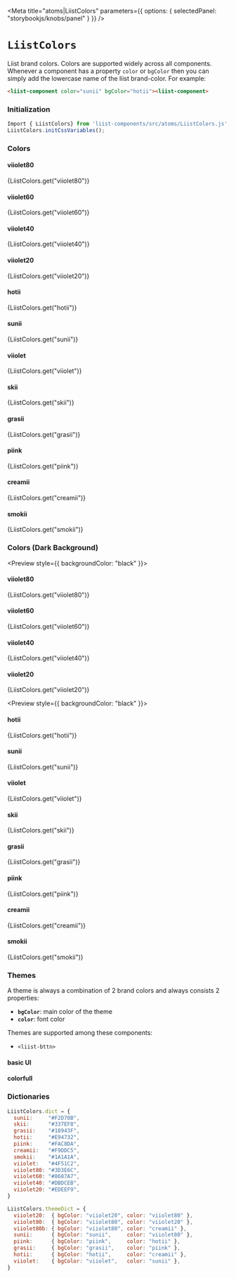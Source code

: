 
<Meta
  title="atoms|LiistColors"
  parameters={{
    options: { selectedPanel: "storybookjs/knobs/panel" }
  }}
/>

# `LiistColors`

Liist brand colors. Colors are supported widely across all components. Whenever a component has a property `color` or `bgColor` then you can simply add the lowercase name of the liist brand-color. For example:
```html
<liist-component color="sunii" bgColor="hotii"><liist-component>
```

### Initialization

```js
Import { LiistColors} from 'liist-components/src/atoms/LiistColors.js';
LiistColors.initCssVariables();
```

### Colors

<Preview>
  <div>
    <h4 style={{ marginBottom: 0 }}>viiolet80</h4>
    <p style={{ margin: 0, padding: 0, fontSize: "14px", lineHeight: "18px" }}>{LiistColors.get("viiolet80")}</p>
    <div style={{ backgroundColor: `${LiistColors.get("viiolet80")}`, width: 80, height: 60, marginRight: "10px" }}></div>
  </div>
  <div>
    <h4 style={{ marginBottom: 0 }}>viiolet60</h4>
    <p style={{ margin: 0, padding: 0, fontSize: "14px", lineHeight: "18px" }}>{LiistColors.get("viiolet60")}</p>
    <div style={{ backgroundColor: `${LiistColors.get("viiolet60")}`, width: 80, height: 60, marginRight: "10px" }}></div>
  </div>
  <div>
    <h4 style={{ marginBottom: 0 }}>viiolet40</h4>
    <p style={{ margin: 0, padding: 0, fontSize: "14px", lineHeight: "18px" }}>{LiistColors.get("viiolet40")}</p>
    <div style={{ backgroundColor: `${LiistColors.get("viiolet40")}`, width: 80, height: 60, marginRight: "10px" }}></div>
  </div>
  <div>
    <h4 style={{ marginBottom: 0 }}>viiolet20</h4>
    <p style={{ margin: 0, padding: 0, fontSize: "14px", lineHeight: "18px" }}>{LiistColors.get("viiolet20")}</p>
    <div style={{ backgroundColor: `${LiistColors.get("viiolet20")}`, width: 80, height: 60, marginRight: "10px" }}></div>
  </div>
</Preview>

<Preview>
  <div>
    <h4 style={{ marginBottom: 0 }}>hotii</h4>
    <p style={{ margin: 0, padding: 0, fontSize: "14px", lineHeight: "18px" }}>{LiistColors.get("hotii")}</p>
    <div style={{ backgroundColor: `${LiistColors.get("hotii")}`, width: 80, height: 60, marginRight: "10px" }}></div>
    <div style={{ backgroundColor: `${LiistColors.get("hotii")}`, width: 80, height: 15, marginRight: "10px", opacity: "0.8" }}></div>
    <div style={{ backgroundColor: `${LiistColors.get("hotii")}`, width: 80, height: 15, marginRight: "10px", opacity: "0.6" }}></div>
    <div style={{ backgroundColor: `${LiistColors.get("hotii")}`, width: 80, height: 15, marginRight: "10px", opacity: "0.4" }}></div>
    <div style={{ backgroundColor: `${LiistColors.get("hotii")}`, width: 80, height: 15, marginRight: "10px", opacity: "0.2" }}></div>
  </div>
  <div>
    <h4 style={{ marginBottom: 0 }}>sunii</h4>
    <p style={{ margin: 0, padding: 0, fontSize: "14px", lineHeight: "18px" }}>{LiistColors.get("sunii")}</p>
    <div style={{ backgroundColor: `${LiistColors.get("sunii")}`, width: 80, height: 60, marginRight: "10px" }}></div>
    <div style={{ backgroundColor: `${LiistColors.get("sunii")}`, width: 80, height: 15, marginRight: "10px", opacity: "0.8" }}></div>
    <div style={{ backgroundColor: `${LiistColors.get("sunii")}`, width: 80, height: 15, marginRight: "10px", opacity: "0.6" }}></div>
    <div style={{ backgroundColor: `${LiistColors.get("sunii")}`, width: 80, height: 15, marginRight: "10px", opacity: "0.4" }}></div>
    <div style={{ backgroundColor: `${LiistColors.get("sunii")}`, width: 80, height: 15, marginRight: "10px", opacity: "0.2" }}></div>
  </div>
  <div>
    <h4 style={{ marginBottom: 0 }}>viiolet</h4>
    <p style={{ margin: 0, padding: 0, fontSize: "14px", lineHeight: "18px" }}>{LiistColors.get("viiolet")}</p>
    <div style={{ backgroundColor: `${LiistColors.get("viiolet")}`, width: 80, height: 60, marginRight: "10px" }}></div>
    <div style={{ backgroundColor: `${LiistColors.get("viiolet")}`, width: 80, height: 15, marginRight: "10px", opacity: "0.8" }}></div>
    <div style={{ backgroundColor: `${LiistColors.get("viiolet")}`, width: 80, height: 15, marginRight: "10px", opacity: "0.6" }}></div>
    <div style={{ backgroundColor: `${LiistColors.get("viiolet")}`, width: 80, height: 15, marginRight: "10px", opacity: "0.4" }}></div>
    <div style={{ backgroundColor: `${LiistColors.get("viiolet")}`, width: 80, height: 15, marginRight: "10px", opacity: "0.2" }}></div>
  </div>
  <div>
    <h4 style={{ marginBottom: 0 }}>skii</h4>
    <p style={{ margin: 0, padding: 0, fontSize: "14px", lineHeight: "18px" }}>{LiistColors.get("skii")}</p>
    <div style={{ backgroundColor: `${LiistColors.get("skii")}`, width: 80, height: 60, marginRight: "10px" }}></div>
    <div style={{ backgroundColor: `${LiistColors.get("skii")}`, width: 80, height: 15, marginRight: "10px", opacity: "0.8" }}></div>
    <div style={{ backgroundColor: `${LiistColors.get("skii")}`, width: 80, height: 15, marginRight: "10px", opacity: "0.6" }}></div>
    <div style={{ backgroundColor: `${LiistColors.get("skii")}`, width: 80, height: 15, marginRight: "10px", opacity: "0.4" }}></div>
    <div style={{ backgroundColor: `${LiistColors.get("skii")}`, width: 80, height: 15, marginRight: "10px", opacity: "0.2" }}></div>
  </div>
  <div>
    <h4 style={{ marginBottom: 0 }}>grasii</h4>
    <p style={{ margin: 0, padding: 0, fontSize: "14px", lineHeight: "18px" }}>{LiistColors.get("grasii")}</p>
    <div style={{ backgroundColor: `${LiistColors.get("grasii")}`, width: 80, height: 60, marginRight: "10px" }}></div>
    <div style={{ backgroundColor: `${LiistColors.get("grasii")}`, width: 80, height: 15, marginRight: "10px", opacity: "0.8" }}></div>
    <div style={{ backgroundColor: `${LiistColors.get("grasii")}`, width: 80, height: 15, marginRight: "10px", opacity: "0.6" }}></div>
    <div style={{ backgroundColor: `${LiistColors.get("grasii")}`, width: 80, height: 15, marginRight: "10px", opacity: "0.4" }}></div>
    <div style={{ backgroundColor: `${LiistColors.get("grasii")}`, width: 80, height: 15, marginRight: "10px", opacity: "0.2" }}></div>
  </div>
  <div>
    <h4 style={{ marginBottom: 0 }}>piink</h4>
    <p style={{ margin: 0, padding: 0, fontSize: "14px", lineHeight: "18px" }}>{LiistColors.get("piink")}</p>
    <div style={{ backgroundColor: `${LiistColors.get("piink")}`, width: 80, height: 60, marginRight: "10px" }}></div>
    <div style={{ backgroundColor: `${LiistColors.get("piink")}`, width: 80, height: 15, marginRight: "10px", opacity: "0.8" }}></div>
    <div style={{ backgroundColor: `${LiistColors.get("piink")}`, width: 80, height: 15, marginRight: "10px", opacity: "0.6" }}></div>
    <div style={{ backgroundColor: `${LiistColors.get("piink")}`, width: 80, height: 15, marginRight: "10px", opacity: "0.4" }}></div>
    <div style={{ backgroundColor: `${LiistColors.get("piink")}`, width: 80, height: 15, marginRight: "10px", opacity: "0.2" }}></div>
  </div>
  <div>
    <h4 style={{ marginBottom: 0 }}>creamii</h4>
    <p style={{ margin: 0, padding: 0, fontSize: "14px", lineHeight: "18px" }}>{LiistColors.get("creamii")}</p>
    <div style={{ backgroundColor: `${LiistColors.get("creamii")}`, width: 80, height: 60, marginRight: "10px" }}></div>
    <div style={{ backgroundColor: `${LiistColors.get("creamii")}`, width: 80, height: 15, marginRight: "10px", opacity: "0.8" }}></div>
    <div style={{ backgroundColor: `${LiistColors.get("creamii")}`, width: 80, height: 15, marginRight: "10px", opacity: "0.6" }}></div>
    <div style={{ backgroundColor: `${LiistColors.get("creamii")}`, width: 80, height: 15, marginRight: "10px", opacity: "0.4" }}></div>
    <div style={{ backgroundColor: `${LiistColors.get("creamii")}`, width: 80, height: 15, marginRight: "10px", opacity: "0.2" }}></div>
  </div>
  <div>
    <h4 style={{ marginBottom: 0 }}>smokii</h4>
    <p style={{ margin: 0, padding: 0, fontSize: "14px", lineHeight: "18px" }}>{LiistColors.get("smokii")}</p>
    <div style={{ backgroundColor: `${LiistColors.get("smokii")}`, width: 80, height: 60, marginRight: "10px" }}></div>
    <div style={{ backgroundColor: `${LiistColors.get("smokii")}`, width: 80, height: 15, marginRight: "10px", opacity: "0.8" }}></div>
    <div style={{ backgroundColor: `${LiistColors.get("smokii")}`, width: 80, height: 15, marginRight: "10px", opacity: "0.6" }}></div>
    <div style={{ backgroundColor: `${LiistColors.get("smokii")}`, width: 80, height: 15, marginRight: "10px", opacity: "0.4" }}></div>
    <div style={{ backgroundColor: `${LiistColors.get("smokii")}`, width: 80, height: 15, marginRight: "10px", opacity: "0.2" }}></div>
  </div>
</Preview>

### Colors (Dark Background)

<Preview style={{ backgroundColor: "black" }}>
  <div>
    <h4 style={{ marginBottom: 0, color: "white" }}>viiolet80</h4>
    <p style={{ margin: 0, padding: 0, fontSize: "14px", lineHeight: "18px", color: "white" }}>{LiistColors.get("viiolet80")}</p>
    <div style={{ backgroundColor: `${LiistColors.get("viiolet80")}`, width: 80, height: 60, marginRight: "10px" }}></div>
  </div>
  <div>
    <h4 style={{ marginBottom: 0, color: "white" }}>viiolet60</h4>
    <p style={{ margin: 0, padding: 0, fontSize: "14px", lineHeight: "18px", color: "white" }}>{LiistColors.get("viiolet60")}</p>
    <div style={{ backgroundColor: `${LiistColors.get("viiolet60")}`, width: 80, height: 60, marginRight: "10px" }}></div>
  </div>
  <div>
    <h4 style={{ marginBottom: 0, color: "white" }}>viiolet40</h4>
    <p style={{ margin: 0, padding: 0, fontSize: "14px", lineHeight: "18px", color: "white" }}>{LiistColors.get("viiolet40")}</p>
    <div style={{ backgroundColor: `${LiistColors.get("viiolet40")}`, width: 80, height: 60, marginRight: "10px" }}></div>
  </div>
  <div>
    <h4 style={{ marginBottom: 0, color: "white" }}>viiolet20</h4>
    <p style={{ margin: 0, padding: 0, fontSize: "14px", lineHeight: "18px", color: "white" }}>{LiistColors.get("viiolet20")}</p>
    <div style={{ backgroundColor: `${LiistColors.get("viiolet20")}`, width: 80, height: 60, marginRight: "10px" }}></div>
  </div>
</Preview>

<Preview style={{ backgroundColor: "black" }}>
  <div>
    <h4 style={{ marginBottom: 0, color: "white" }}>hotii</h4>
    <p style={{ margin: 0, padding: 0, fontSize: "14px", lineHeight: "18px", color: "white"  }}>{LiistColors.get("hotii")}</p>
    <div style={{ backgroundColor: `${LiistColors.get("hotii")}`, width: 80, height: 60, marginRight: "10px" }}></div>
    <div style={{ backgroundColor: `${LiistColors.get("hotii")}`, width: 80, height: 15, marginRight: "10px", opacity: "0.8" }}></div>
    <div style={{ backgroundColor: `${LiistColors.get("hotii")}`, width: 80, height: 15, marginRight: "10px", opacity: "0.6" }}></div>
    <div style={{ backgroundColor: `${LiistColors.get("hotii")}`, width: 80, height: 15, marginRight: "10px", opacity: "0.4" }}></div>
    <div style={{ backgroundColor: `${LiistColors.get("hotii")}`, width: 80, height: 15, marginRight: "10px", opacity: "0.2" }}></div>
  </div>
  <div>
    <h4 style={{ marginBottom: 0, color: "white"  }}>sunii</h4>
    <p style={{ margin: 0, padding: 0, fontSize: "14px", lineHeight: "18px", color: "white" }}>{LiistColors.get("sunii")}</p>
    <div style={{ backgroundColor: `${LiistColors.get("sunii")}`, width: 80, height: 60, marginRight: "10px" }}></div>
    <div style={{ backgroundColor: `${LiistColors.get("sunii")}`, width: 80, height: 15, marginRight: "10px", opacity: "0.8" }}></div>
    <div style={{ backgroundColor: `${LiistColors.get("sunii")}`, width: 80, height: 15, marginRight: "10px", opacity: "0.6" }}></div>
    <div style={{ backgroundColor: `${LiistColors.get("sunii")}`, width: 80, height: 15, marginRight: "10px", opacity: "0.4" }}></div>
    <div style={{ backgroundColor: `${LiistColors.get("sunii")}`, width: 80, height: 15, marginRight: "10px", opacity: "0.2" }}></div>
  </div>
  <div>
    <h4 style={{ marginBottom: 0, color: "white" }}>viiolet</h4>
    <p style={{ margin: 0, padding: 0, fontSize: "14px", lineHeight: "18px", color: "white" }}>{LiistColors.get("viiolet")}</p>
    <div style={{ backgroundColor: `${LiistColors.get("viiolet")}`, width: 80, height: 60, marginRight: "10px" }}></div>
    <div style={{ backgroundColor: `${LiistColors.get("viiolet")}`, width: 80, height: 15, marginRight: "10px", opacity: "0.8" }}></div>
    <div style={{ backgroundColor: `${LiistColors.get("viiolet")}`, width: 80, height: 15, marginRight: "10px", opacity: "0.6" }}></div>
    <div style={{ backgroundColor: `${LiistColors.get("viiolet")}`, width: 80, height: 15, marginRight: "10px", opacity: "0.4" }}></div>
    <div style={{ backgroundColor: `${LiistColors.get("viiolet")}`, width: 80, height: 15, marginRight: "10px", opacity: "0.2" }}></div>
  </div>
  <div>
    <h4 style={{ marginBottom: 0, color: "white" }}>skii</h4>
    <p style={{ margin: 0, padding: 0, fontSize: "14px", lineHeight: "18px", color: "white" }}>{LiistColors.get("skii")}</p>
    <div style={{ backgroundColor: `${LiistColors.get("skii")}`, width: 80, height: 60, marginRight: "10px" }}></div>
    <div style={{ backgroundColor: `${LiistColors.get("skii")}`, width: 80, height: 15, marginRight: "10px", opacity: "0.8" }}></div>
    <div style={{ backgroundColor: `${LiistColors.get("skii")}`, width: 80, height: 15, marginRight: "10px", opacity: "0.6" }}></div>
    <div style={{ backgroundColor: `${LiistColors.get("skii")}`, width: 80, height: 15, marginRight: "10px", opacity: "0.4" }}></div>
    <div style={{ backgroundColor: `${LiistColors.get("skii")}`, width: 80, height: 15, marginRight: "10px", opacity: "0.2" }}></div>
  </div>
  <div>
    <h4 style={{ marginBottom: 0, color: "white" }}>grasii</h4>
    <p style={{ margin: 0, padding: 0, fontSize: "14px", lineHeight: "18px", color: "white" }}>{LiistColors.get("grasii")}</p>
    <div style={{ backgroundColor: `${LiistColors.get("grasii")}`, width: 80, height: 60, marginRight: "10px" }}></div>
    <div style={{ backgroundColor: `${LiistColors.get("grasii")}`, width: 80, height: 15, marginRight: "10px", opacity: "0.8" }}></div>
    <div style={{ backgroundColor: `${LiistColors.get("grasii")}`, width: 80, height: 15, marginRight: "10px", opacity: "0.6" }}></div>
    <div style={{ backgroundColor: `${LiistColors.get("grasii")}`, width: 80, height: 15, marginRight: "10px", opacity: "0.4" }}></div>
    <div style={{ backgroundColor: `${LiistColors.get("grasii")}`, width: 80, height: 15, marginRight: "10px", opacity: "0.2" }}></div>
  </div>
  <div>
    <h4 style={{ marginBottom: 0, color: "white" }}>piink</h4>
    <p style={{ margin: 0, padding: 0, fontSize: "14px", lineHeight: "18px", color: "white" }}>{LiistColors.get("piink")}</p>
    <div style={{ backgroundColor: `${LiistColors.get("piink")}`, width: 80, height: 60, marginRight: "10px" }}></div>
    <div style={{ backgroundColor: `${LiistColors.get("piink")}`, width: 80, height: 15, marginRight: "10px", opacity: "0.8" }}></div>
    <div style={{ backgroundColor: `${LiistColors.get("piink")}`, width: 80, height: 15, marginRight: "10px", opacity: "0.6" }}></div>
    <div style={{ backgroundColor: `${LiistColors.get("piink")}`, width: 80, height: 15, marginRight: "10px", opacity: "0.4" }}></div>
    <div style={{ backgroundColor: `${LiistColors.get("piink")}`, width: 80, height: 15, marginRight: "10px", opacity: "0.2" }}></div>
  </div>
  <div>
    <h4 style={{ marginBottom: 0, color: "white" }}>creamii</h4>
    <p style={{ margin: 0, padding: 0, fontSize: "14px", lineHeight: "18px", color: "white" }}>{LiistColors.get("creamii")}</p>
    <div style={{ backgroundColor: `${LiistColors.get("creamii")}`, width: 80, height: 60, marginRight: "10px" }}></div>
    <div style={{ backgroundColor: `${LiistColors.get("creamii")}`, width: 80, height: 15, marginRight: "10px", opacity: "0.8" }}></div>
    <div style={{ backgroundColor: `${LiistColors.get("creamii")}`, width: 80, height: 15, marginRight: "10px", opacity: "0.6" }}></div>
    <div style={{ backgroundColor: `${LiistColors.get("creamii")}`, width: 80, height: 15, marginRight: "10px", opacity: "0.4" }}></div>
    <div style={{ backgroundColor: `${LiistColors.get("creamii")}`, width: 80, height: 15, marginRight: "10px", opacity: "0.2" }}></div>
  </div>
  <div>
    <h4 style={{ marginBottom: 0, color: "white" }}>smokii</h4>
    <p style={{ margin: 0, padding: 0, fontSize: "14px", lineHeight: "18px", color: "white" }}>{LiistColors.get("smokii")}</p>
    <div style={{ backgroundColor: `${LiistColors.get("smokii")}`, width: 80, height: 60, marginRight: "10px" }}></div>
    <div style={{ backgroundColor: `${LiistColors.get("smokii")}`, width: 80, height: 15, marginRight: "10px", opacity: "0.8" }}></div>
    <div style={{ backgroundColor: `${LiistColors.get("smokii")}`, width: 80, height: 15, marginRight: "10px", opacity: "0.6" }}></div>
    <div style={{ backgroundColor: `${LiistColors.get("smokii")}`, width: 80, height: 15, marginRight: "10px", opacity: "0.4" }}></div>
    <div style={{ backgroundColor: `${LiistColors.get("smokii")}`, width: 80, height: 15, marginRight: "10px", opacity: "0.2" }}></div>
  </div>
</Preview>

### Themes

A theme is always a combination of 2 brand colors and always consists 2 properties:
- **`bgColor`**: main color of the theme
- **`color`**: font color

Themes are supported among these components:
- `<liist-bttn>`

<Preview>
  <div>
    <h4>basic UI</h4>
    <div style={{ paddingBottom: "10px"}}> <liist-bttn text="viiolet20" theme="viiolet20"></liist-bttn></div>
    <div style={{ paddingBottom: "10px"}}> <liist-bttn text="viiolet80" theme="viiolet80"></liist-bttn></div>
    <h4>colorfull</h4>
    <div style={{ paddingBottom: "10px"}}> <liist-bttn text="hotii" theme="hotii"></liist-bttn></div>
    <div style={{ paddingBottom: "10px"}}> <liist-bttn text="sunii" theme="sunii"></liist-bttn></div>
    <div style={{ paddingBottom: "10px"}}> <liist-bttn text="viiolet" theme="viiolet"></liist-bttn></div>
    <div style={{ paddingBottom: "10px"}}> <liist-bttn text="viiolet80b" theme="viiolet80b"></liist-bttn></div>
    <div style={{ paddingBottom: "10px"}}> <liist-bttn text="grasii" theme="grasii"></liist-bttn></div>
    <div style={{ paddingBottom: "10px"}}> <liist-bttn text="piink" theme="piink"></liist-bttn></div>
  </div>
</Preview>

### Dictionaries
```js
LiistColors.dict = {
  sunii:     "#F2D70B",
  skii:      "#337EF8",
  grasii:    "#18943F",
  hotii:     "#E94732",
  piink:     "#FAC8DA",
  creamii:   "#F9DDC5",
  smokii:    "#1A1A1A",
  viiolet:   "#4F51C2",
  viiolet80: "#3D3E6C",
  viiolet60: "#8687A7",
  viiolet40: "#DBDCEB",
  viiolet20: "#EDEEF9",
}

LiistColors.themeDict = {
  viiolet20:  { bgColor: "viiolet20", color: "viiolet80" },
  viiolet80:  { bgColor: "viiolet80", color: "viiolet20" },
  viiolet80b: { bgColor: "viiolet80", color: "creamii" },
  sunii:      { bgColor: "sunii",     color: "viiolet80" },
  piink:      { bgColor: "piink",     color: "hotii" },
  grasii:     { bgColor: "grasii",    color: "piink" },
  hotii:      { bgColor: "hotii",     color: "creamii" },
  viiolet:    { bgColor: "viiolet",   color: "sunii" },
}
```
